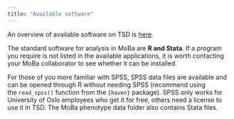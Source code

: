 ```yaml
---
title: "Available software"
---
```


An overview of available software on TSD is [here](https://www.uio.no/english/services/it/research/sensitive-data/use-tsd/software/).

The standard software for analysis in MoBa are **R and Stata**. If a program you require is not listed in the available applications, it is worth contacting your MoBa collaborator to see whether it can be installed.

For those of you more familiar with SPSS, SPSS data files are available and can be opened through R without needing SPSS (recommend using the `read_spss()` function from the `{haven}` package). SPSS only works for University of Oslo employees who get it for free, others need a license to use it in TSD. The MoBa phenotype data folder also contains Stata files.
